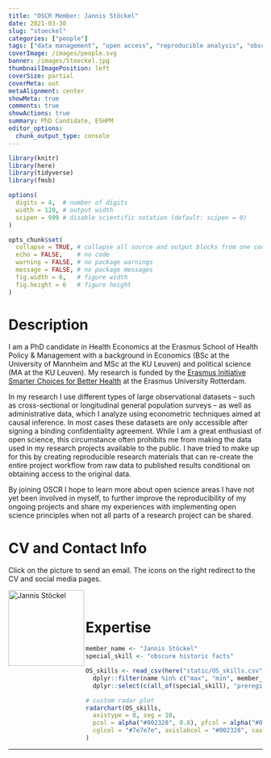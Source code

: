 ```yaml
---
title: "OSCR Member: Jannis Stöckel"
date: 2021-03-30
slug: "stoeckel"
categories: ["people"]
tags: ["data management", "open access", "reproducible analysis", "obscure historic facts", "school-eshpm"] # top 3 categories + unique + school
coverImage: /images/people.svg
banner: /images/Stoeckel.jpg
thumbnailImagePosition: left
coverSize: partial
coverMeta: out
metaAlignment: center
showMeta: true
comments: true
showActions: true
summary: PhD Candidate, ESHPM
editor_options: 
  chunk_output_type: console
---
```


```r

library(knitr)
library(here)
library(tidyverse)
library(fmsb)

options(
  digits = 4,  # number of digits
  width = 120, # output width
  scipen = 999 # disable scientific notation (default: scipen = 0)
)

opts_chunk$set(
  collapse = TRUE, # collapse all source and output blocks from one code chunk into a single block
  echo = FALSE,    # no code
  warning = FALSE, # no package warnings
  message = FALSE, # no package messages
  fig.width = 6,   # figure width
  fig.height = 6   # figure height
)

```

# Description

I am a PhD candidate in Health Economics at the Erasmus School of Health Policy & Management with a background in Economics (BSc at the University of Mannheim and MSc at the KU Leuven) and political science (MA at the KU Leuven). My research is funded by the [Erasmus Initiative Smarter Choices for Better Health](https://www.eur.nl/en/research/erasmus-initiatives/smarter-choices-better-health) at the Erasmus University Rotterdam.

In my research I use different types of large observational datasets -- such as cross-sectional or longitudinal general population surveys -- as well as administrative data, which I analyze using econometric techniques aimed at causal inference. In most cases these datasets are only accessible after signing a binding confidentiality agreement. While I am a great enthusiast of open science, this circumstance often prohibits me from making the data used in my research projects available to the public. I have tried to make up for this by creating reproducible research materials that can re-create the entire project workflow from raw data to published results conditional on obtaining access to the original data.

By joining OSCR I hope to learn more about open science areas I have not yet been involved in myself, to further improve the reproducibility of my ongoing projects and share my experiences with implementing open science principles when not all parts of a research project can be shared.
 
# CV and Contact Info

Click on the picture to send an email. The icons on the right redirect to the CV and social media pages.

<!-- EMAIL -->
<p>
  <a href="mailto:stockel@eshpm.eur.nl">
  <img border="0" alt="Jannis Stöckel" src="/images/Stoeckel.jpg" width="150" height="150" align="left">
  </a>
</p>

<!-- CV -->
<p align="center">
  <a href="https://drive.google.com/file/d/1t6sKjNFK6OsI7_4ERC40H3_amnXb7618/view?usp=sharing" class="fa fa-file fa-2x" style="color:#00B969;">
  </a>
</p>

<!-- TWITTER -->
<p align="center">
  <a href="https://twitter.com/StockelJannis" class="fa fa-twitter fa-2x">
  </a>
</p>

<!-- PERSONAL WEBSITE -->
<p align="center">
  <a href="https://www.jannisstockel.com/" class="fa fa-link fa-2x" style="color:#000000;">
  </a>
</p>

<BR>

# Expertise

```r

member_name <- "Jannis Stöckel"
special_skill <- "obscure historic facts"

OS_skills <- read_csv(here("static/OS_skills.csv")) %>%
  dplyr::filter(name %in% c("max", "min", member_name)) %>%
  dplyr::select(c(all_of(special_skill), "preregistration", "data sharing", "reproducible analysis", "open source software", "open access", "data management"))

# custom radar plot
radarchart(OS_skills,
  axistype = 0, seg = 10,
  pcol = alpha("#002328", 0.8), pfcol = alpha("#00B969", 0.6), plwd = 4, centerzero = TRUE, # polygon
  cglcol = "#7e7e7e", axislabcol = "#002328", caxislabels = seq(0, 10, 2), cglwd = 0.8 # grid
)

```

***


